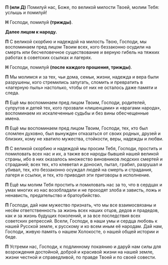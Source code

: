 **П (или Д)** Помилуй нас, Боже, по великой милости Твоей, молим Тебя: услышь и помилуй!

**Н** Господи, помилуй **(трижды)**.

**Далее лицом к народу.**

**П** С великой скорбию и надеждой на милость Твою, Господи, мы воспоминаем пред лицом Твоим всех, кого беззаконно осудили на смерть или бесчеловечное существование и верную гибель на тяжких работах в советских ссылках и лагерях.

**Н** Господи, помилуй **(после каждого прошения, трижды)**.

**П** Мы молимся и за тех, чьи дома, семьи, жизни, надежда и вера были разрушены, кого стремились запугать, сломить и превратить в «лагерную пыль» настолько, чтобы от них не осталось даже памяти и следа.

**П** Ещё мы воспоминаем пред лицом Твоим, Господи, родителей, супругов и детей тех, кого прозвали «лишенцами» и «врагами народа», воспоминаем их искалеченные судьбы и без вины обесчещенные имена.

**П** Ещё мы воспоминаем пред лицом Твоим, Господи, тех, кто был сломлен духовно, был вынужден отказаться от своих родных, друзей и близких, кому не хватило мужества, стойкости, веры, надежды и любви.

**П** С великой скорбию и надеждой мы просим Тебя, Господи, простить и помиловать всех нас и их, а также все народы бывшей нашей великой страны, ибо в них оказалось множество виновников людских смертей и страданий; всех тех, кто клеветал и доносил, пытал, грабил, разрушал и убивал, тех, кто беззаконно осуждал людей на смерть и страдания, лагеря и ссылки, и тех, кто приводил эти приговоры в исполнение.

**П** Ещё мы молим Тебя простить и помиловать нас за то, что в сердцах и умах многих из нас возобладали и не проходят злоба и зависть, ложь и ненависть, предательство и братоубийство.

**П** Господи, дай нам мужество признать, что мы все взаимосвязаны и несём ответственность за жизнь всех наших отцов, дедов и прадедов, как и за жизнь будущих поколений, и за все последствия всех советских репрессий. Всели, Господи, в наши умы и сердца любовь к нашей Русской земле, к русскому и ко всем иным её народам. Дай нам, Господи, живую память о нашем Холокосте, о нашей общей истории и беде.

**П** Устреми нас, Господи, к подлинному покаянию и дару́й нам силы для возрождения достойной, доброй и красивой жизни на нашей земле, жизни честной и справедливой, по правде Твоей и по своей совести.
